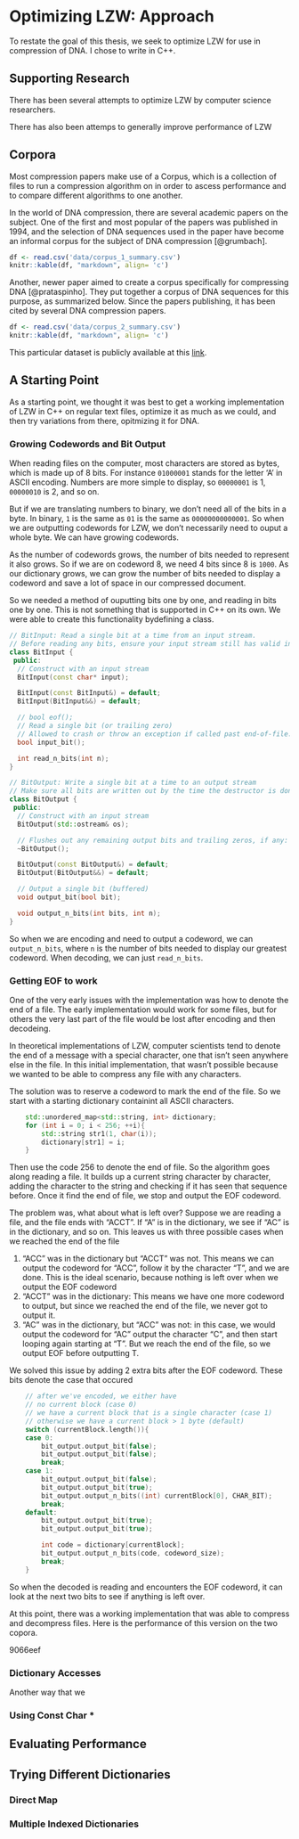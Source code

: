 # Optimizing LZW: Approach 

To restate the goal of this thesis, we seek to optimize LZW for use in compression of DNA. I chose to write in C++.

## Supporting Research

There has been several attempts to optimize LZW by computer science researchers.

There has also been attemps to generally improve performance of LZW

## Corpora

Most compression papers make use of a Corpus, which is a collection of files to run a compression algorithm on in order to ascess performance and to compare different algorithms to one another. 

In the world of DNA compression, there are several academic papers on the subject. One of the first and most popular of the papers was published in 1994, and the selection of DNA sequences used in the paper have become an informal corpus for the subject of DNA compression [@grumbach].

```r
df <- read.csv('data/corpus_1_summary.csv')
knitr::kable(df, "markdown", align= 'c')

```

Another, newer paper aimed to create a corpus specifically for compressing DNA [@prataspinho]. They put together a corpus of DNA sequences for this purpose, as summarized below. Since the papers publishing, it has been cited by several DNA compression papers.

```r
df <- read.csv('data/corpus_2_summary.csv')
knitr::kable(df, "markdown", align= 'c')
```
This particular dataset is publicly available at this [link](https://tinyurl.com/DNAcorpus).

## A Starting Point

As a starting point, we thought it was best to get a working implementation of LZW in C++ on regular text files, optimize it as much as we could, and then try variations from there, opitmizing it for DNA. 


### Growing Codewords and Bit Output

When reading files on the computer, most characters are stored as bytes, which is made up of 8 bits. For instance `01000001` stands for the letter 'A' in ASCII encoding. Numbers are more simple to display, so `00000001` is 1, `00000010` is 2, and so on.

But if we are translating numbers to binary, we don't need all of the bits in a byte. In binary, `1` is the same as `01` is the same as `00000000000001`. So when we are outputting codewords for LZW, we don't necessarily need to ouput a whole byte. We can have growing codewords.

As the number of codewords grows, the number of bits needed to represent it also grows. So if we are on codeword 8, we need 4 bits since 8 is `1000`. As our dictionary grows, we can grow the number of bits needed to display a codeword and save a lot of space in our compressed document.

So we needed a method of ouputting bits one by one, and reading in bits one by one. This is not something that is supported in C++ on its own. We were able to create this functionality bydefining a class.

```c++
// BitInput: Read a single bit at a time from an input stream.
// Before reading any bits, ensure your input stream still has valid inputs.
class BitInput {
 public:
  // Construct with an input stream
  BitInput(const char* input);

  BitInput(const BitInput&) = default;
  BitInput(BitInput&&) = default;

  // bool eof();
  // Read a single bit (or trailing zero)
  // Allowed to crash or throw an exception if called past end-of-file.
  bool input_bit();

  int read_n_bits(int n);
}

// BitOutput: Write a single bit at a time to an output stream
// Make sure all bits are written out by the time the destructor is done.
class BitOutput {
 public:
  // Construct with an input stream
  BitOutput(std::ostream& os);

  // Flushes out any remaining output bits and trailing zeros, if any:
  ~BitOutput();

  BitOutput(const BitOutput&) = default;
  BitOutput(BitOutput&&) = default;

  // Output a single bit (buffered)
  void output_bit(bool bit);

  void output_n_bits(int bits, int n);
}

```

So when we are encoding and need to output a codeword, we can `output_n_bits`, where `n` is the number of bits needed to display our greatest codeword. When decoding, we can just `read_n_bits`.

### Getting EOF to work

One of the very early issues with the implementation was how to denote the end of a file. The early implementation would work for some files, but for others the very last part of the file would be lost after encoding and then decodeing.

In theoretical implementations of LZW, computer scientists tend to denote the end of a message with a special character, one that isn't seen anywhere else in the file. In this initial implementation, that wasn't possible because we wanted to be able to compress any file with any characters.

The solution was to reserve a codeword to mark the end of the file. So we start with a starting dictionary containint all ASCII characters.

```c++
	std::unordered_map<std::string, int> dictionary;
   	for (int i = 0; i < 256; ++i){
		std::string str1(1, char(i));
		dictionary[str1] = i;
	}
```
Then use the code 256 to denote the end of file. So the algorithm goes along reading a file. It builds up a current string character by character, adding the character to the string and checking if it has seen that sequence before. Once it find the end of file, we stop and output the EOF codeword. 


The problem was, what about what is left over? Suppose we are reading a file, and the file ends with "ACCT". If "A" is in the dictionary, we see if "AC" is in the dictionary, and so on. This leaves us with three possible cases when we reached the end of the file

1. "ACC" was in the dictionary but "ACCT" was not. This means we can output the codeword for "ACC", follow it by the character "T", and we are done. This is the ideal scenario, because nothing is left over when we output the EOF codeword
2. "ACCT" was in the dictionary: This means we have one more codeword to output, but since we reached the end of the file, we never got to output it.
3. "AC" was in the dictionary, but "ACC" was not: in this case, we would output the codeword for "AC" output the character "C", and then start looping again starting at "T". But we reach the end of the file, so we output EOF before outputting T.

We solved this issue by adding 2 extra bits after the EOF codeword. These bits denote the case that occured

```c++
    // after we've encoded, we either have 
    // no current block (case 0)
    // we have a current block that is a single character (case 1)
    // otherwise we have a current block > 1 byte (default)
    switch (currentBlock.length()){
    case 0:
        bit_output.output_bit(false);
        bit_output.output_bit(false);
        break;
    case 1:
        bit_output.output_bit(false);
        bit_output.output_bit(true);
        bit_output.output_n_bits((int) currentBlock[0], CHAR_BIT);
        break;
    default:
        bit_output.output_bit(true);
        bit_output.output_bit(true);

        int code = dictionary[currentBlock];
        bit_output.output_n_bits(code, codeword_size);
        break;
    }
```

So when the decoded is reading and encounters the EOF codeword, it can look at the next two bits to see if anything is left over.

At this point, there was a working implementation that was able to compress and decompress files. Here is the performance of this version on the two copora. 

9066eef

### Dictionary Accesses

Another way that we 

### Using Const Char *


## Evaluating Performance


## Trying Different Dictionaries

### Direct Map

### Multiple Indexed Dictionaries

